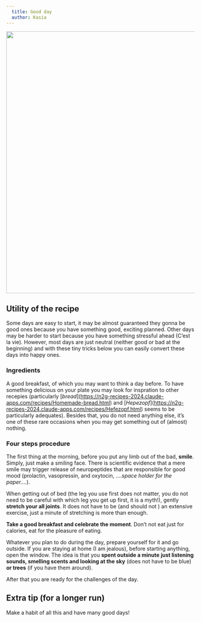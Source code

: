```yaml
---
  title: Good day
  author: Kasia
---
```


![](images/good_day.jpeg){width="700"}

::: callout-note
## Utility of the recipe

Some days are easy to start, it may be almost guaranteed they gonna be good ones because you have something good, exciting planned. Other days may be harder to start because you have something stressful ahead (C'est la vie). However, most days are just neutral (neither good or bad at the beginning) and with these tiny tricks below you can easily convert these days into happy ones.
:::

### Ingredients

A good breakfast, of which you may want to think a day before. To have something delicious on your plate you may look for inspration to other recepies (particularly \[*bread*\](<https://n2g-recipes-2024.claude-apps.com/recipes/Homemade-bread.html>) and \[*Hepezopf*\](<https://n2g-recipes-2024.claude-apps.com/recipes/Hefezopf.html>) seems to be particularly adequates). Besides that, you do not need anything else, it's one of these rare occasions when you may get something out of (almost) nothing.

### Four steps procedure

The first thing at the morning, before you put any limb out of the bad, **smile**. Simply, just make a smiling face. There is scientific evidence that a mere smile may trigger release of neuropeptides that are responsible for good mood (prolactin, vasopressin, and oxytocin, ....*space holder for the paper....*).

When getting out of bed (the leg you use first does not matter, you do not need to be careful with which leg you get up first, it is a myth!), gently **stretch your all joints**. It does not have to be (and should not ) an extensive exercise, just a minute of stretching is more than enough.

**Take a good breakfast and celebrate the moment**. Don't not eat just for calories, eat for the pleasure of eating.

Whatever you plan to do during the day, prepare yourself for it and go outside. If you are staying at home (I am jealous), before starting anything, open the window. The idea is that you **spent outside a minute** **just listening sounds, smelling scents and looking at the sky** (does not have to be blue) **or trees** (if you have them around).

After that you are ready for the challenges of the day.

::: {.callout-tip appearance="simple"}
## Extra tip (for a longer run)

Make a habit of all this and have many good days!
:::
